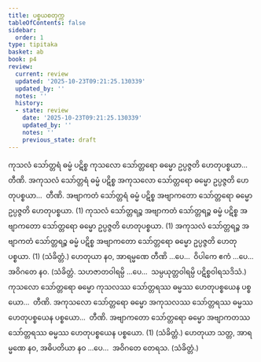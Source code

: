 ```yaml
---
title: ပစ္စယစတုက္က
tableOfContents: false
sidebar:
  order: 1
type: tipitaka
basket: ab
book: p4
review:
  current: review
  updated: '2025-10-23T09:21:25.130339'
  updated_by: ''
  notes: ''
  history:
  - state: review
    date: '2025-10-23T09:21:25.130339'
    updated_by: ''
    notes: ''
    previous_state: draft
---
```



<ReviewStatus review={frontmatter.review} showDetails={true} />

<HypothesisAnnotation frontmatter={frontmatter} />

<DynamicBreadcrumb />

<Division number="53" book="p4" e="ch" v="39" p="615">

<Paragraph number="1673" book="p4">
ကုသလံ သော်တ္တရံ ဓမ္မံ ပဋိစ္စ ကုသလော သော်တ္တရော ဓမ္မော ဥပ္ပဇ္ဇတိ ဟေတုပစ္စယာ…  တီဏိ.
</Paragraph>

<Paragraph number="1674" book="p4">
အကုသလံ သော်တ္တရံ ဓမ္မံ ပဋိစ္စ အကုသလော သော်တ္တရော ဓမ္မော ဥပ္ပဇ္ဇတိ ဟေတုပစ္စယာ…  တီဏိ.
</Paragraph>

<Paragraph number="1675" book="p4">
အဗျာကတံ သော်တ္တရံ ဓမ္မံ ပဋိစ္စ အဗျာကတော သော်တ္တရော ဓမ္မော ဥပ္ပဇ္ဇတိ ဟေတုပစ္စယာ. (1)
</Paragraph>

<Paragraph number="1676" book="p4">
ကုသလံ သော်တ္တရဉ္စ အဗျာကတံ သော်တ္တရဉ္စ ဓမ္မံ ပဋိစ္စ အဗျာကတော သော်တ္တရော ဓမ္မော ဥပ္ပဇ္ဇတိ ဟေတုပစ္စယာ. (1)
</Paragraph>

<Paragraph number="1677" book="p4">
အကုသလံ သော်တ္တရဉ္စ အဗျာကတံ သော်တ္တရဉ္စ ဓမ္မံ ပဋိစ္စ အဗျာကတော သော်တ္တရော ဓမ္မော ဥပ္ပဇ္ဇတိ ဟေတုပစ္စယာ. (1) (သံခိတ္တံ.)
</Paragraph>

</Division>
<Division number="54" book="p4" e="ch" v="39" p="616">

<Paragraph number="1678" book="p4">
ဟေတုယာ နဝ, အာရမ္မဏေ တီဏိ …ပေ…  ဝိပါကေ ဧကံ …ပေ…  အဝိဂတေ နဝ. (သံခိတ္တံ. သဟဇာတဝါရမ္ပိ …ပေ…  သမ္ပယုတ္တဝါရမ္ပိ ပဋိစ္စဝါရသဒိသံ.)
</Paragraph>

</Division>
<Division number="55" book="p4" e="ch" v="39" p="616">

<Paragraph number="1679" book="p4">
ကုသလော သော်တ္တရော ဓမ္မော ကုသလဿ သော်တ္တရဿ ဓမ္မဿ ဟေတုပစ္စယေန ပစ္စယော…  တီဏိ.
</Paragraph>

<Paragraph number="1680" book="p4">
အကုသလော သော်တ္တရော ဓမ္မော အကုသလဿ သော်တ္တရဿ ဓမ္မဿ ဟေတုပစ္စယေန ပစ္စယော…  တီဏိ.
</Paragraph>

<Paragraph number="1681" book="p4">
အဗျာကတော သော်တ္တရော ဓမ္မော အဗျာကတဿ သော်တ္တရဿ ဓမ္မဿ ဟေတုပစ္စယေန ပစ္စယော. (1) (သံခိတ္တံ.)
</Paragraph>

</Division>
<Division number="56" book="p4" e="ch" v="39" p="616">

<Paragraph number="1682" book="p4">
ဟေတုယာ သတ္တ, အာရမ္မဏေ နဝ, အဓိပတိယာ နဝ …ပေ…  အဝိဂတေ တေရသ. (သံခိတ္တံ.)
</Paragraph>
</Division>